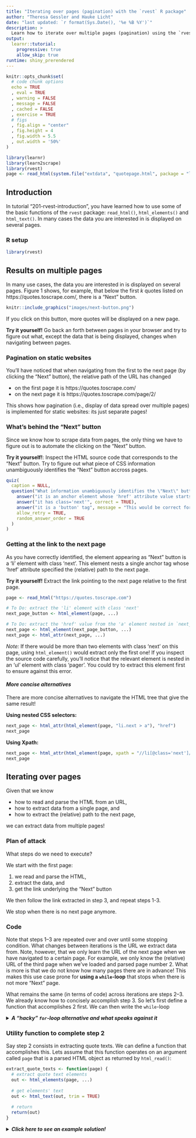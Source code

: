 ```yaml
---
title: "Iterating over pages (pagination) with the `rvest` R package"
author: "Theresa Gessler and Hauke Licht"
date: "last updated: `r format(Sys.Date(), '%e %B %Y')`"
description: >
  Learn how to iterate over multiple pages (pagination) using the `rvest` package.
output: 
  learnr::tutorial:
    progressive: true
    allow_skip: true
runtime: shiny_prerendered
---
```


```r
knitr::opts_chunk$set(
  # code chunk options
  echo = TRUE
  , eval = TRUE 
  , warning = FALSE
  , message = FALSE
  , cached = FALSE 
  , exercise = TRUE
  # figs
  , fig.align = "center"
  , fig.height = 4
  , fig.width = 5.5
  , out.width = '50%'
)
```


```r
library(learnr)
library(learn2scrape)
library(rvest)
page <- read_html(system.file("extdata", "quotepage.html", package = "learn2scrape"))
```



## Introduction

In tutorial "201-rvest-introduction", you have learned how to use some of the basic functions of the `rvest` package: `read_html()`, `html_elements()` and `html_text()`.
In many cases the data you are interested in is displayed on several pages.

### R setup

```r
library(rvest)
```


## Results on multiple pages 

In many use cases, the data you are interested in is displayed on several pages.
Figure 1 shows, for example, that below the first *k* quotes listed on https://quotes.toscrape.com/, there is a "Next" button.

```r
knitr::include_graphics("images/next-button.png")
```


If you click on this button, more quotes will be displayed on a new page.

**Try it yourself!** Go back an forth between pages in your browser and try to figure out what, except the data that is being displayed, changes when navigating between pages.

### Pagination on static websites

You'll have noticed that when navigating from the first to the next page (by clicking the  "Next" button), the relative path of the URL has changed

- on the first page it is https://quotes.toscrape.com/
- on the next page it is https://quotes.toscrape.com/page/2/

This shows how pagination (i.e., display of data spread over multiple pages) is implemented for static websites: its just separate pages!

### What's behind the "Next" button

Since we know how to scrape data from pages, the only thing we have to figure out is to automate the clicking on the "Next" button.

**Try it yourself!**:
Inspect the HTML source code that corresponds to the "Next" button.
Try to figure out what piece of CSS information unambiguously identifies the "Next" button accross pages.

```r
quiz(
  caption = NULL,
  question("What information unambiguously identifies the \"Next\" button accross pages?",
    answer("it is an anchor element whose 'href' attribute value starts with '/page'", message="Almost correct! But from page 2 on, this is also true for the \"Previous\" button."),
    answer("it has class='next'", correct = TRUE),
    answer("it is a 'button' tag", message = "This would be correct for most dynamic websites, but not this static one"),
    allow_retry = TRUE,
    random_answer_order = TRUE
  )
)
```

### Getting at the link to the next page

As you have correctly identified, the element appearing as "Next" button is a 'li' element with class 'next'. 
This element nests a single anchor tag whose 'href' attribute specified the (relative) path to the next page.

**Try it yourself!** 
Extract the link pointing to the next page relative to the first page.

```r
page <- read_html("https://quotes.toscrape.com")

# To Do: extract the 'li' element with class 'next' 
next_page_button <- html_element(page, ...)

# To Do: extract the 'href' value from the 'a' element nested in `next_page`
next_page <- html_element(next_page_button, ...)
next_page <- html_attr(next_page, ...)
```

*Note:* 
If there would be more than two elements with class 'next' on this page, using `html_element()` would extract only the first one!
If you inspect the source code carefully, you'll notice that the relevant element is nested in an 'ul' element with class 'pager'.
You could try to extract this element first to ensure against this error.

#### *More concise alternatives*

There are more concise alternatives to navigate the HTML tree that give the same result!

**Using nested CSS selectors:**

```r
next_page <- html_attr(html_element(page, "li.next > a"), "href")
next_page
```

**Using Xpath:**

```r
next_page <- html_attr(html_element(page, xpath = "//li[@class='next']/a"), "href")
next_page
```

## Iterating over pages

Given that we know

- how to read and parse the HTML from an URL,
- how to extract data from a single page, and
- how to extract the (relative) path to the next page, 

we can extract data from multiple pages!

### Plan of attack

What steps do we need to execute?

We start with the first page: 

1. we read and parse the HTML, 
2. extract the data, and 
3. get the link underlying the "Next" button

We then follow the link extracted in step 3, and repeat steps 1-3.

We stop when there is no next page anymore.

### Code

Note that steps 1--3 are repeated over and over until some stopping condition.
What changes between iterations is the URL we extract data from.
Note, however, that we only learn the URL of the next page when we have navigated to a certain page.
For example, we only know the (relative) URL of the third page when we've loaded and parsed page number 2.
What is more is that we do not know how many pages there are in advance!
This makes this use case prone for **using a `while`-loop** that stops when there is not more "Next" page.

What remains the same (in terms of code) across iterations are steps 2--3.
We already know how to concisely accomplish step 3.
So let's first define a function that accomplishes 2 first.
We can then write the `while`-loop

<details>
<summary>**_A "hacky" `for`-loop alternative and what speaks against it_**</summary>

A "hacky" alternative is to define a sequence of integers `pages <- 1:n` where `n` is a very large number (e.g. 10000).
We then use a `for`-loop (`for (page in pages) {...}`) and stop when our request to `paste0("https://quotes.toscrape.com/page/", page)` fails.

This solution is hacky for et least two reasons: 

1. There may be other reasons a request fails than that the page does not exist. Of course, we could check the HTTP status code to ensure against this error.
2. More worrying though, we never know if our `n` is large enough. So this solution would hinge on our *assumption* about the total number of pages.

*Note:* 
In some cases there is a "Jump to last page" button in the navigation bar/pagination menu.
If so, you are lucky: you can first extract the page number from the relative link of to the last page.
You can then construct an integer sequence of page numbers you iterate over with a `for`-loop.

</details>

### Utility function to complete step 2

Say step 2 consists in extracting quote texts.
We can define a function that accomplishes this.
Lets assume that this function operates on an argument called `page` that is a parsed HTML object as returned by `html_read()`:

```r
extract_quote_texts <- function(page) {
  # extract quote text elements
  out <- html_elements(page, ...)
  
  # get elements' text
  out <- html_text(out, trim = TRUE)
  
  # return
  return(out)
}
```

<details>
<summary>**_Click here to see an example solution!_**</summary>
```r
extract_quote_texts <- function(page) {
  # (optional) check that `page` is a parsed XML/HTML object
  if (!inherits(page, "xml_document"))
    stop("`page` needs to be a parsed XML/HTML object")
  
  # extract quote text elements
  out <- html_elements(page, ".quote > .text")
  
  # get elements' text
  out <- html_text(out, trim = TRUE)
  
  # return
  return(out)
}
```
<details>

### The `while`-loop

We are now ready to write the `while`-loop.

<details>
If you are not familiar with `while` loops, you should know the following:

- before every iteration, some code logical condition is checked to determine whether or not to continue
- chunk of code is repeated in every iteration

So the pseudo code is

```
while CONDITION:
  exectute CODE CHUNK
```

In R, 

- `CONDITION` is evaluated behind the while command, e.g., `while (n < 5)`
- `CODE CHUNK` is placed in curly brackets (similar to a `for`-loop) `while (CONDITION) { CODE CHUNK }`

So for example, the below code continouse to increment an integer *while* it is smaller than 4


```r
i <- 1L
while (i < 4) {
  i <- i + 1L
}
print(i) # should be 4
```

Note that you can create an infinite loop by writing `while (TRUE) { ... }` and stop it using the `break` keyword `if` some condition is met.
Hence, the below code is euivalent to that above:

```r
i <- 1L
while (TRUE) {
  if (i >= 4)
    break
  i <- i + 1L
}
print(i) # should be 4
```
</details>
<br/>
**Try it yourself!** 
Complete the code:

1. parse the first page
2. scrape quotes from this page
3. repeat steps steps 1--2 until no more next page link can be extracted.

*Caution:* There are about 11 pages. Because you pause between iterations, exectuing this code will take some time.

```r
# base URL
base_url <- "https://quotes.toscrape.com/"

# create list that will record quotes extracted from each page
quotes <- list()

# scrape quotes from 1 page
page <- read_html(base_url)
quotes[[1]] <- extract_quote_texts(page)
  
# for all other pages
while (TRUE) {
  
  # try extract next page link
  nxt_page <- html_attr(html_element(page, "li.next > a"), "href")
  
  # To Do: break if no next page link can be found
  if (...)
    break
  
  # pause 
  Sys.sleep(2)
  
  # To Do: construct the URL to request (combine the base URL and the rel. link)
  url <- ...
  
  # parse the page
  page <- read_html(url)
  
  # append to quotes list
  quotes[[length(quotes)+1L]] <- extract_quote_texts(page)
  
  
}

# get results as character vector
unlist(quotes)
```

<details> 
<summary>**_Click here to see an example solution!_** </summary> 
```r
# base URL
base_url <- "https://quotes.toscrape.com/"

quotes <- list()

# scrape quotes from 1 page
page <- read_html(base_url)
quotes[[1]] <- extract_quote_texts(page)
  
# get link to next page 
nxt_page <- html_attr(html_element(page, "li.next > a"), "href")

# for all other pages
while (TRUE) {
  # pause 
  Sys.sleep(2)
  
  # scrape quotes from next page
  page <- read_html(paste0(base_url, nxt_page))
  
  # append to quotes list
  quotes[[length(quotes)+1L]] <- extract_quote_texts(page)
  
  # try extract next page link
  nxt_page <- tryCatch(
    html_attr(html_element(page, "li.next > a"), "href"),
    error = function(err) err
  )
  
  # exit while loop if no next page link can be identified
  if (inherits(nxt_page, "error") || is.na(nxt_page))
    break
}

# get results as character vector
unlist(quotes)
```
</details> 




